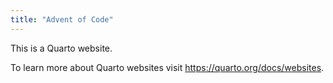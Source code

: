 ```yaml
---
title: "Advent of Code"
---
```


This is a Quarto website.

To learn more about Quarto websites visit <https://quarto.org/docs/websites>.
